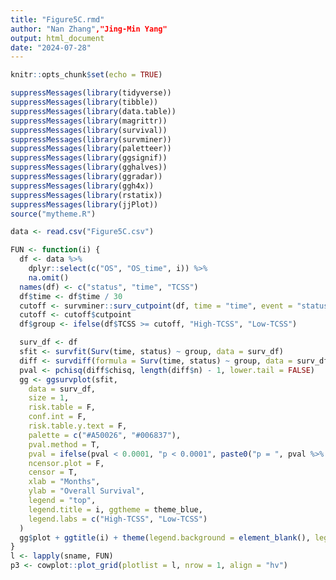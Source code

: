 ---
title: "Figure5C.rmd"
author: "Nan Zhang","Jing-Min Yang"
output: html_document
date: "2024-07-28"
---

```{r setup, include=FALSE}
knitr::opts_chunk$set(echo = TRUE)
```
```{r}
suppressMessages(library(tidyverse))
suppressMessages(library(tibble))
suppressMessages(library(data.table))
suppressMessages(library(magrittr))
suppressMessages(library(survival))
suppressMessages(library(survminer))
suppressMessages(library(paletteer))
suppressMessages(library(ggsignif))
suppressMessages(library(gghalves))
suppressMessages(library(ggradar))
suppressMessages(library(ggh4x))
suppressMessages(library(rstatix))
suppressMessages(library(jjPlot))
source("mytheme.R")

data <- read.csv("Figure5C.csv")

FUN <- function(i) {
  df <- data %>%
    dplyr::select(c("OS", "OS_time", i)) %>%
    na.omit()
  names(df) <- c("status", "time", "TCSS")
  df$time <- df$time / 30
  cutoff <- survminer::surv_cutpoint(df, time = "time", event = "status", variables = "TCSS", minprop = 0.1) %>% .$cutpoint
  cutoff <- cutoff$cutpoint
  df$group <- ifelse(df$TCSS >= cutoff, "High-TCSS", "Low-TCSS")

  surv_df <- df
  sfit <- survfit(Surv(time, status) ~ group, data = surv_df)
  diff <- survdiff(formula = Surv(time, status) ~ group, data = surv_df, rho = 0)
  pval <- pchisq(diff$chisq, length(diff$n) - 1, lower.tail = FALSE)
  gg <- ggsurvplot(sfit,
    data = surv_df,
    size = 1,
    risk.table = F,
    conf.int = F,
    risk.table.y.text = F,
    palette = c("#A50026", "#006837"),
    pval.method = T,
    pval = ifelse(pval < 0.0001, "p < 0.0001", paste0("p = ", pval %>% round(digits = 4))),
    ncensor.plot = F,
    censor = T,
    xlab = "Months",
    ylab = "Overall Survival",
    legend = "top",
    legend.title = i, ggtheme = theme_blue,
    legend.labs = c("High-TCSS", "Low-TCSS")
  )
  gg$plot + ggtitle(i) + theme(legend.background = element_blank(), legend.text = element_text(size = 12), legend.title = element_text(size = 12))
}
l <- lapply(sname, FUN)
p3 <- cowplot::plot_grid(plotlist = l, nrow = 1, align = "hv")
```
